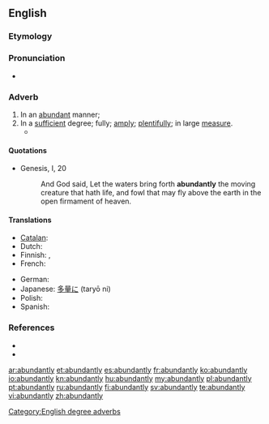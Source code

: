 ==English==

===Etymology===
{{suffix|abundant|ly}}

===Pronunciation===
* {{audio|en-us-abundantly.ogg|Audio (US)}}

===Adverb===
{{en-adv}}

# In an [[abundant]] manner;
# In a [[sufficient]] degree; fully; [[amply]]; [[plentifully]]; in large [[measure]].
#*{{quote-news
|year=2012
|date=May 26 2012
|author=Phil McNulty
|title=Norway 0-1 England
|work=BBC Sport
|url=http://www.bbc.co.uk/sport/0/football/18184726
|page=
|passage=Hodgson also has Wayne Rooney to call on once he has served a two-match suspension at the start of the tournament - and it is '''abundantly''' clear England will rely as heavily as ever on his ability to shape the outcome of important games.}}

====Quotations====
* {{RQ:AV}} Genesis, I, 20
*: And God said, Let the waters bring forth '''abundantly''' the moving creature that hath life, and fowl that may fly above the earth in the open firmament of heaven.

====Translations====
{{trans-top|in an abundant manner}}
* [[Catalan]]: {{t+|ca|abundantment}}
* Dutch: {{t+|nl|overvloedig}}
* Finnish: {{t+|fi|runsaasti}}, {{t-|fi|yllin kyllin}}
* French: {{t+|fr|abondamment}}
{{trans-mid}}
* German: {{t+|de|reichlich}}
* Japanese: [[多量に]] (taryō ni)
* Polish: {{t+|pl|obficie}}
* Spanish: {{t+|es|abundantemente}}
{{trans-bottom}}

===References===
* {{R:Century 1911}}
* {{R:Webster 1913}}

[[Category:English degree adverbs]]

[[ar:abundantly]]
[[et:abundantly]]
[[es:abundantly]]
[[fr:abundantly]]
[[ko:abundantly]]
[[io:abundantly]]
[[kn:abundantly]]
[[hu:abundantly]]
[[my:abundantly]]
[[pl:abundantly]]
[[pt:abundantly]]
[[ru:abundantly]]
[[fi:abundantly]]
[[sv:abundantly]]
[[te:abundantly]]
[[vi:abundantly]]
[[zh:abundantly]]